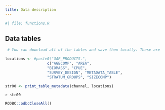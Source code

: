```yaml
---
title: Data description
---
```


```r
#| file: functions.R
```

## Data tables

```r
 # You can download all of the tables and save them locally. These are all of the new tables for you to look through:

locations <- #paste0("GAP_PRODUCTS.", 
                   c("AGECOMP", "AREA",
                   "BIOMASS", "CPUE",
                   "SURVEY_DESIGN", "METADATA_TABLE",
                   "STRATUM_GROUPS", "SIZECOMP")

str00 <- print_table_metadata(channel, locations)
```

`r str00`

```r
RODBC::odbcCloseAll()
```

